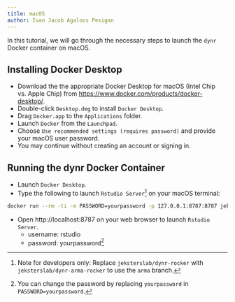 ```yaml
---
title: macOS
author: Ivan Jacob Agaloos Pesigan
---
```


In this tutorial, we will go through the necessary steps to launch the `dynr` Docker container on macOS.

<!--
::: callout-note
For a better terminal experience, you can, optionally, install `iTerm2`.  
:::
-->

## Installing Docker Desktop

<!--
-  Download the the appropriate Docker Desktop for macOS (Intel Chip vs. Apple Chip) from [https://www.docker.com/products/docker-desktop/](https://www.docker.com/products/docker-desktop/).
-  Double-click `Desktop.dmg` to install `Docker Desktop`.
-  Drag `Docker.app` to the `Applications` folder.
-  Launch `Docker` from the `Launchpad`.
    -  The system would ask for your macOS user password.
    -  Click the `Accept` button to accept the terms of service to continue.
-->

-  Download the the appropriate Docker Desktop for macOS (Intel Chip vs. Apple Chip) from [https://www.docker.com/products/docker-desktop/](https://www.docker.com/products/docker-desktop/).
-  Double-click `Desktop.dmg` to install `Docker Desktop`.
-  Drag `Docker.app` to the `Applications` folder.
-  Launch `Docker` from the `Launchpad`.
-  Choose `Use recommended settings (requires password)` and provide your macOS user password.
-  You may continue without creating an account or signing in.

## Running the dynr Docker Container

-  Launch `Docker Desktop`.
-  Type the following to launch `Rstudio Server`[^dynr-rocker-mac-1] on your macOS terminal:

[^dynr-rocker-mac-1]: Note for developers only: Replace `jeksterslab/dynr-rocker` with `jeksterslab/dynr-arma-rocker` to use the `arma` branch.

```bash
docker run --rm -ti -e PASSWORD=yourpassword -p 127.0.0.1:8787:8787 jeksterslab/dynr-rocker
```

-  Open http://localhost:8787 on your web browser to launch `Rstudio Server`.
    -  username: rstudio
    -  password: yourpassword[^docker-mac-2]

[^docker-mac-2]: You can change the password by replacing `yourpassword` in `PASSWORD=yourpassword`.
